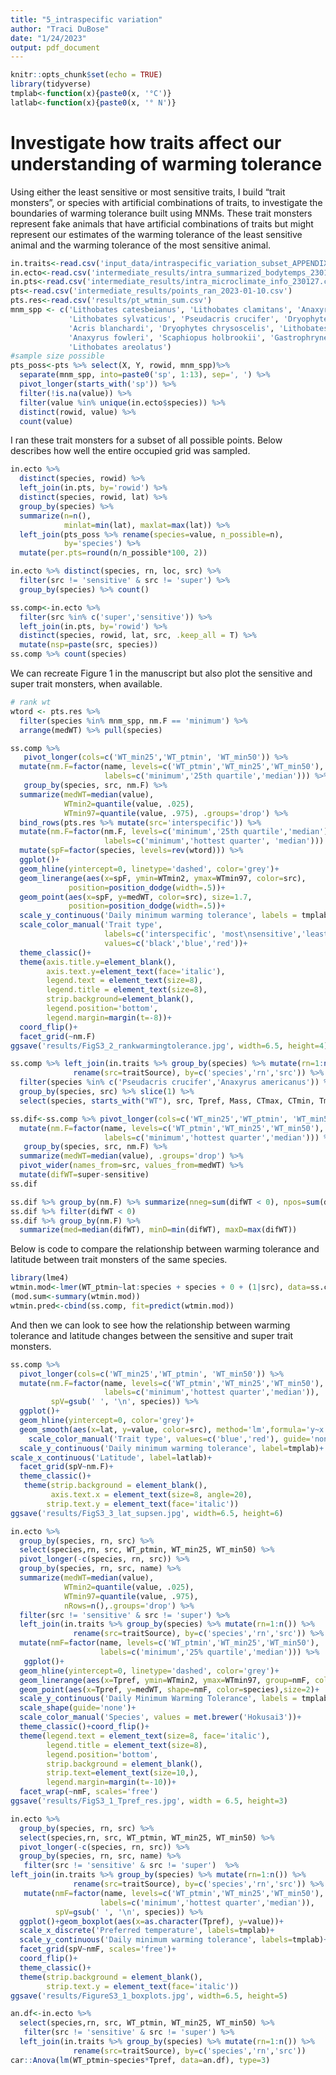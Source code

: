 ```yaml
---
title: "5_intraspecific variation"
author: "Traci DuBose"
date: "1/24/2023"
output: pdf_document
---
```


```r
knitr::opts_chunk$set(echo = TRUE)
library(tidyverse)
tmplab<-function(x){paste0(x, '°C')}
latlab<-function(x){paste0(x, '° N')}
```

# Investigate how traits affect our understanding of warming tolerance

Using either the least sensitive or most sensitive traits, I build "trait monsters", or species with artificial combinations of traits, to investigate the boundaries of warming tolerance built using MNMs. These trait monsters represent fake animals that have artificial combinations of traits but might represent our estimates of the warming tolerance of the least sensitive animal and the warming tolerance of the most sensitive animal. 

```r
in.traits<-read.csv('input_data/intraspecific_variation_subset_APPENDIX.csv')
in.ecto<-read.csv('intermediate_results/intra_summarized_bodytemps_230127.csv')
in.pts<-read.csv('intermediate_results/intra_microclimate_info_230127.csv')
pts<-read.csv('intermediate_results/points_ran_2023-01-10.csv') 
pts.res<-read.csv('results/pt_wtmin_sum.csv')
mnm_spp <- c('Lithobates catesbeianus', 'Lithobates clamitans', 'Anaxyrus americanus',
             'Lithobates sylvaticus', 'Pseudacris crucifer', 'Dryophytes versicolor', 
             'Acris blanchardi', 'Dryophytes chrysoscelis', 'Lithobates palustris', 
             'Anaxyrus fowleri', 'Scaphiopus holbrookii', 'Gastrophryne carolinensis',
             'Lithobates areolatus')
#sample size possible
pts_poss<-pts %>% select(X, Y, rowid, mnm_spp)%>%
  separate(mnm_spp, into=paste0('sp', 1:13), sep=', ') %>%
  pivot_longer(starts_with('sp')) %>%
  filter(!is.na(value)) %>%
  filter(value %in% unique(in.ecto$species)) %>%
  distinct(rowid, value) %>%
  count(value)
```

I ran these trait monsters for a subset of all possible points. Below describes how well the entire occupied grid was sampled. 

```r
in.ecto %>%
  distinct(species, rowid) %>%
  left_join(in.pts, by='rowid') %>%
  distinct(species, rowid, lat) %>%
  group_by(species) %>%
  summarize(n=n(),
            minlat=min(lat), maxlat=max(lat)) %>%
  left_join(pts_poss %>% rename(species=value, n_possible=n), 
            by='species') %>%
  mutate(per.pts=round(n/n_possible*100, 2))
```

```r
in.ecto %>% distinct(species, rn, loc, src) %>%
  filter(src != 'sensitive' & src != 'super') %>%
  group_by(species) %>% count()
```


```r
ss.comp<-in.ecto %>%
  filter(src %in% c('super','sensitive')) %>%
  left_join(in.pts, by='rowid') %>%
  distinct(species, rowid, lat, src, .keep_all = T) %>%
  mutate(nsp=paste(src, species))
ss.comp %>% count(species)
```

We can recreate Figure 1 in the manuscript but also plot the sensitive and super trait monsters, when available. 

```r
# rank wt
wtord <- pts.res %>% 
  filter(species %in% mnm_spp, nm.F == 'minimum') %>%
  arrange(medWT) %>% pull(species)

ss.comp %>%
   pivot_longer(cols=c('WT_min25','WT_ptmin', 'WT_min50')) %>%
  mutate(nm.F=factor(name, levels=c('WT_ptmin','WT_min25','WT_min50'),
                     labels=c('minimum','25th quartile','median'))) %>%
   group_by(species, src, nm.F) %>% 
  summarize(medWT=median(value),
            WTmin2=quantile(value, .025),
            WTmin97=quantile(value, .975), .groups='drop') %>%
  bind_rows(pts.res %>% mutate(src='interspecific')) %>%
  mutate(nm.F=factor(nm.F, levels=c('minimum','25th quartile','median'),
                     labels=c('minimum','hottest quarter', 'median'))) %>%
  mutate(spF=factor(species, levels=rev(wtord))) %>%
  ggplot()+
  geom_hline(yintercept=0, linetype='dashed', color='grey')+
  geom_linerange(aes(x=spF, ymin=WTmin2, ymax=WTmin97, color=src),
             position=position_dodge(width=.5))+
  geom_point(aes(x=spF, y=medWT, color=src), size=1.7,
             position=position_dodge(width=.5))+
  scale_y_continuous('Daily minimum warming tolerance', labels = tmplab)+
  scale_color_manual('Trait type',
                     labels=c('interspecific', 'most\nsensitive','least\nsensitive'), 
                     values=c('black','blue','red'))+
  theme_classic()+
  theme(axis.title.y=element_blank(),
        axis.text.y=element_text(face='italic'),
        legend.text = element_text(size=8),
        legend.title = element_text(size=8),
        strip.background=element_blank(),
        legend.position='bottom',
        legend.margin=margin(t=-8))+
  coord_flip()+
  facet_grid(~nm.F)
ggsave('results/FigS3_2_rankwarmingtolerance.jpg', width=6.5, height=4)

```


```r
ss.comp %>% left_join(in.traits %>% group_by(species) %>% mutate(rn=1:n()) %>%
              rename(src=traitSource), by=c('species','rn','src')) %>%
  filter(species %in% c('Pseudacris crucifer','Anaxyrus americanus')) %>%
  group_by(species, src) %>% slice(1) %>%
  select(species, starts_with("WT"), src, Tpref, Mass, CTmax, CTmin, Tmerge)
```
```r
ss.dif<-ss.comp %>% pivot_longer(cols=c('WT_min25','WT_ptmin', 'WT_min50')) %>%
  mutate(nm.F=factor(name, levels=c('WT_ptmin','WT_min25','WT_min50'),
                     labels=c('minimum','hottest quarter','median'))) %>%
   group_by(species, src, nm.F) %>% 
  summarize(medWT=median(value), .groups='drop') %>%
  pivot_wider(names_from=src, values_from=medWT) %>% 
  mutate(difWT=super-sensitive)
ss.dif
```

```r
ss.dif %>% group_by(nm.F) %>% summarize(nneg=sum(difWT < 0), npos=sum(difWT>0))
ss.dif %>% filter(difWT < 0)
ss.dif %>% group_by(nm.F) %>% 
  summarize(med=median(difWT), minD=min(difWT), maxD=max(difWT))
```


Below is code to compare the relationship between warming tolerance and latitude between trait monsters of the same species. 

```r
library(lme4)
wtmin.mod<-lmer(WT_ptmin~lat:species + species + 0 + (1|src), data=ss.comp)
(mod.sum<-summary(wtmin.mod))
wtmin.pred<-cbind(ss.comp, fit=predict(wtmin.mod))
```

And then we can look to see how the relationship between warming tolerance and latitude changes between the sensitive and super trait monsters. 

```r
ss.comp %>%
  pivot_longer(cols=c('WT_min25','WT_ptmin', 'WT_min50')) %>%
  mutate(nm.F=factor(name, levels=c('WT_ptmin','WT_min25','WT_min50'),
                     labels=c('minimum','hottest quarter','median')),
         spV=gsub(' ', '\n', species)) %>%
  ggplot()+
  geom_hline(yintercept=0, color='grey')+
  geom_smooth(aes(x=lat, y=value, color=src), method='lm',formula='y~x')+
    scale_color_manual('Trait type', values=c('blue','red'), guide='none')+
  scale_y_continuous('Daily minimum warming tolerance', label=tmplab)+
scale_x_continuous('Latitude', label=latlab)+
  facet_grid(spV~nm.F)+
  theme_classic()+
   theme(strip.background = element_blank(),
         axis.text.x = element_text(size=8, angle=20),
        strip.text.y = element_text(face='italic'))
ggsave('results/FigS3_3_lat_supsen.jpg', width=6.5, height=6)
```


```r
in.ecto %>%
  group_by(species, rn, src) %>%
  select(species,rn, src, WT_ptmin, WT_min25, WT_min50) %>% 
  pivot_longer(-c(species, rn, src)) %>%
  group_by(species, rn, src, name) %>% 
  summarize(medWT=median(value),
            WTmin2=quantile(value, .025),
            WTmin97=quantile(value, .975),
            nRows=n(),.groups='drop') %>%
  filter(src != 'sensitive' & src != 'super') %>%
  left_join(in.traits %>% group_by(species) %>% mutate(rn=1:n()) %>%
              rename(src=traitSource), by=c('species','rn','src')) %>%
  mutate(nmF=factor(name, levels=c('WT_ptmin','WT_min25','WT_min50'),
                    labels=c('minimum','25% quartile','median'))) %>%
   ggplot()+
  geom_hline(yintercept=0, linetype='dashed', color='grey')+
  geom_linerange(aes(x=Tpref, ymin=WTmin2, ymax=WTmin97, group=nmF, color=species))+
  geom_point(aes(x=Tpref, y=medWT, shape=nmF, color=species),size=2)+
  scale_y_continuous('Daily Minimum Warming Tolerance', labels = tmplab)+
  scale_shape(guide='none')+
  scale_color_manual('Species', values = met.brewer('Hokusai3'))+
  theme_classic()+coord_flip()+
  theme(legend.text = element_text(size=8, face='italic'),
        legend.title = element_text(size=8),
        legend.position='bottom',
        strip.background = element_blank(),
        strip.text=element_text(size=10,),
        legend.margin=margin(t=-10))+
  facet_wrap(~nmF, scales='free')
ggsave('results/FigS3_1_Tpref_res.jpg', width = 6.5, height=3)
```

```r
in.ecto %>%
  group_by(species, rn, src) %>%
  select(species,rn, src, WT_ptmin, WT_min25, WT_min50) %>% 
  pivot_longer(-c(species, rn, src)) %>%
  group_by(species, rn, src, name) %>%
   filter(src != 'sensitive' & src != 'super')  %>%
left_join(in.traits %>% group_by(species) %>% mutate(rn=1:n()) %>%
              rename(src=traitSource), by=c('species','rn','src')) %>%
   mutate(nmF=factor(name, levels=c('WT_ptmin','WT_min25','WT_min50'),
                    labels=c('minimum','hottest quarter','median')),
          spV=gsub(' ', '\n', species)) %>%
  ggplot()+geom_boxplot(aes(x=as.character(Tpref), y=value))+
  scale_x_discrete('Preferred temperature', labels=tmplab)+
  scale_y_continuous('Daily minimum warming tolerance', labels=tmplab)+
  facet_grid(spV~nmF, scales='free')+
  coord_flip()+
  theme_classic()+
  theme(strip.background = element_blank(),
        strip.text.y = element_text(face='italic'))
ggsave('results/FigureS3_1_boxplots.jpg', width=6.5, height=5)
```


```r
an.df<-in.ecto %>%
  select(species,rn, src, WT_ptmin, WT_min25, WT_min50) %>% 
   filter(src != 'sensitive' & src != 'super') %>%
  left_join(in.traits %>% group_by(species) %>% mutate(rn=1:n()) %>%
              rename(src=traitSource), by=c('species','rn','src')) 
car::Anova(lm(WT_ptmin~species*Tpref, data=an.df), type=3)
```


